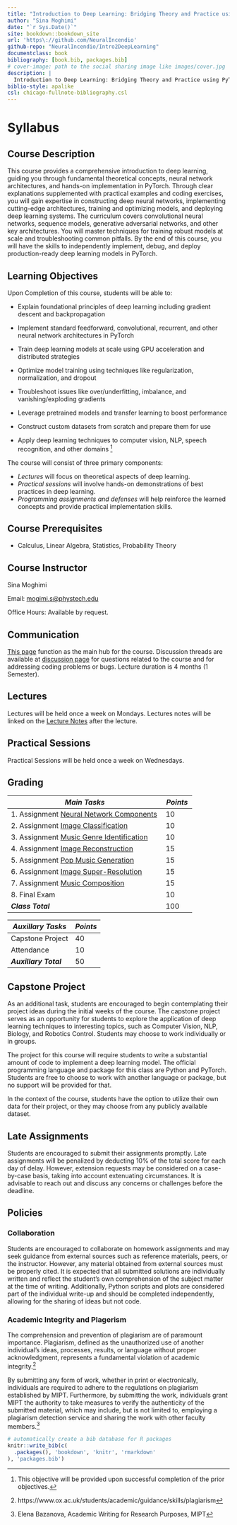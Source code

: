 ```yaml
--- 
title: "Introduction to Deep Learning: Bridging Theory and Practice using PyTorch"
author: "Sina Moghimi"
date: "`r Sys.Date()`"
site: bookdown::bookdown_site
url: 'https\://github.com/NeuralIncendio'
github-repo: "NeuralIncendio/Intro2DeepLearning"
documentclass: book
bibliography: [book.bib, packages.bib]
# cover-image: path to the social sharing image like images/cover.jpg
description: |
  Introduction to Deep Learning: Bridging Theory and Practice using PyTorch
biblio-style: apalike
csl: chicago-fullnote-bibliography.csl
---
```


# Syllabus 
## Course Description
This course provides a comprehensive introduction to deep learning, guiding you through fundamental theoretical concepts, neural network architectures, and hands-on implementation in PyTorch. Through clear explanations supplemented with practical examples and coding exercises, you will gain expertise in constructing deep neural networks, implementing cutting-edge architectures, training and optimizing models, and deploying deep learning systems. The curriculum covers convolutional neural networks, sequence models, generative adversarial networks, and other key architectures. You will master techniques for training robust models at scale and troubleshooting common pitfalls. By the end of this course, you will have the skills to independently implement, debug, and deploy production-ready deep learning models in PyTorch.


## Learning Objectives
Upon Completion of this course, students will be able to:

* Explain foundational principles of deep learning including gradient descent and backpropagation

* Implement standard feedforward, convolutional, recurrent, and other neural network architectures in PyTorch 

* Train deep learning models at scale using GPU acceleration and distributed strategies

* Optimize model training using techniques like regularization, normalization, and dropout

* Troubleshoot issues like over/underfitting, imbalance, and vanishing/exploding gradients

* Leverage pretrained models and transfer learning to boost performance 

* Construct custom datasets from scratch and prepare them for use

* Apply deep learning techniques to computer vision, NLP, speech recognition, and other domains ^[This objective will be provided upon successful completion of the prior objectives.]


The course will consist of three primary components:

* *Lectures* will focus on theoretical aspects of deep learning.
* *Practical sessions* will involve hands-on demonstrations of best practices in deep learning.
* *Programming assignments and defenses* will help reinforce the learned concepts and provide practical implementation skills.

## Course Prerequisites
* Calculus, Linear Algebra, Statistics, Probability Theory

## Course Instructor
Sina Moghimi

Email: [mogimi.s@phystech.edu](mailto:mogimi.s@phystech.edu)

Office Hours: Available by request.


## Communication 
[This page](https://neuralincendio.github.io)  function as the main hub for the course. Discussion threads are available at [discussion page](https://github.com/NeuralIncendio/neuralIncendio.github.io/discussions/) for questions related to the course and for addressing coding problems or bugs. Lecture duration is 4 months (1 Semester).

## Lectures 
Lectures will be held once a week on Mondays. Lectures notes will be linked on the [Lecture Notes](#Lecture_Notes) after the lecture. 

## Practical Sessions 
Practical Sessions will be held once a week on Wednesdays.


## Grading 
| ***Main Tasks***                                                        | ***Points*** |
|-------------------------------------------------------------------------|--------------|
| 1. Assignment [Neural Network Components](#Neural_Network_Components)   | 10           |
| 2. Assignment [Image Classification](#Image_Classification)             | 10           |
| 3. Assignment [Music Genre Identification](#Music_Genre_Identification) | 10           |
| 4. Assignment [Image Reconstruction](#Image_Reconstruction)             | 15           |
| 5. Assignment [Pop Music Generation](#Pop_Music_Generation)             | 15           |
| 6. Assignment [Image Super-Resolution](#Image_Super_Resolution)         | 15           |
| 7. Assignment [Music Composition](#Music_Composition)                   | 15           |
| 8. Final Exam                                                           | 10           |
| ***Class Total***                                                       | 100          |

| ***Auxillary Tasks*** | ***Points*** |
|-----------------------|--------------|
| Capstone Project      | 40           |
| Attendance            | 10           |
| ***Auxillary Total*** | 50           |


## Capstone Project 
As an additional task, students are encouraged to begin contemplating their project ideas during the initial weeks of the course. The capstone project serves as an opportunity for students to explore the application of deep learning techniques to interesting topics, such as Computer Vision, NLP, Biology, and Robotics Control. Students may choose to work individually or in groups.

The project for this course will require students to write a substantial amount of code to implement a deep learning model. The official programming language and package for this class are Python and PyTorch. Students are free to choose to work with another language or package, but no support will be provided for that.

In the context of the course, students have the option to utilize their own data for their project, or they may choose from any publicly available dataset.

## Late Assignments 
Students are encouraged to submit their assignments promptly. Late assignments will be penalized by deducting 10% of the total score for each day of delay. However, extension requests may be considered on a case-by-case basis, taking into account extenuating circumstances. It is advisable to reach out and discuss any concerns or challenges before the deadline.

## Policies 
### Collaboration 
Students are encouraged to collaborate on homework assignments and may seek guidance from external sources such as reference materials, peers, or the instructor. However, any material obtained from external sources must be properly cited. It is expected that all submitted solutions are individually written and reflect the student's own comprehension of the subject matter at the time of writing. Additionally, Python scripts and plots are considered part of the individual write-up and should be completed independently, allowing for the sharing of ideas but not code.

### Academic Integrity and Plagerism 
The comprehension and prevention of plagiarism are of paramount importance. Plagiarism, defined as the unauthorized use of another individual's ideas, processes, results, or language without proper acknowledgment, represents a fundamental violation of academic integrity.^[https://www.ox.ac.uk/students/academic/guidance/skills/plagiarism]

By submitting any form of work, whether in print or electronically, individuals are required to adhere to the regulations on plagiarism established by MIPT. Furthermore, by submitting the work, individuals grant MIPT the authority to take measures to verify the authenticity of the submitted material, which may include, but is not limited to, employing a plagiarism detection service and sharing the work with other faculty members.^[Elena Bazanova, Academic Writing for Research Purposes, MIPT]




```r
# automatically create a bib database for R packages
knitr::write_bib(c(
  .packages(), 'bookdown', 'knitr', 'rmarkdown'
), 'packages.bib')
```
